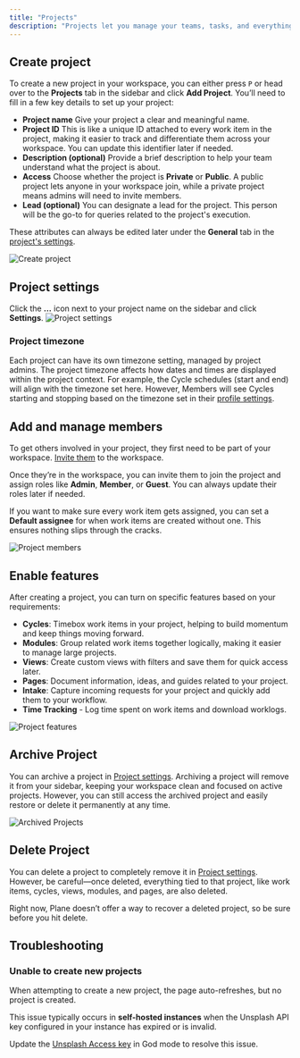 ```yaml
---
title: "Projects"
description: "Projects let you manage your teams, tasks, and everything you need to get things done within your workspace. Once you've set up your , the next step is to create a Project. Each project acts as a container for your work, bringing together the work items, cycles, modules, and all the other tasks you and your team need to manage."
---
```


## Create project[​](#create-project "Direct link to Create project")

To create a new project in your workspace, you can either press `P` or head over to the **Projects** tab in the sidebar and click **Add Project**. You’ll need to fill in a few key details to set up your project:

* **Project name** Give your project a clear and meaningful name.
* **Project ID** This is like a unique ID attached to every work item in the project, making it easier to track and differentiate them across your workspace. You can update this identifier later if needed.
* **Description (optional)** Provide a brief description to help your team understand what the project is about.
* **Access** Choose whether the project is **Private** or **Public**. A public project lets anyone in your workspace join, while a private project means admins will need to invite members.
* **Lead (optional)** You can designate a lead for the project. This person will be the go-to for queries related to the project's execution.

These attributes can always be edited later under the **General** tab in the [project's settings](#project-settings).

![Create project](/images/core-concepts/projects/projects/create-project.webp)

## Project settings[​](#project-settings "Direct link to Project settings")

Click the **…** icon next to your project name on the sidebar and click **Settings**. ![Project settings](/images/core-concepts/projects/projects/project-settings.webp)

### Project timezone[​](#project-timezone "Direct link to Project timezone")

Each project can have its own timezone setting, managed by project admins. The project timezone affects how dates and times are displayed within the project context. For example, the Cycle schedules (start and end) will align with the timezone set here. However, Members will see Cycles starting and stopping based on the timezone set in their [profile settings](/core-concepts/account/settings#timezone-and-language).

## Add and manage members[​](#add-and-manage-members "Direct link to Add and manage members")

To get others involved in your project, they first need to be part of your workspace. [Invite them](/core-concepts/workspaces/members#add-member) to the workspace.

Once they’re in the workspace, you can invite them to join the project and assign roles like **Admin**, **Member**, or **Guest**. You can always update their roles later if needed.

If you want to make sure every work item gets assigned, you can set a **Default assignee** for when work items are created without one. This ensures nothing slips through the cracks.

![Project members](/images/core-concepts/projects/projects/project-members.webp)

## Enable features[​](#enable-features "Direct link to Enable features")

After creating a project, you can turn on specific features based on your requirements:

* **Cycles**: Timebox work items in your project, helping to build momentum and keep things moving forward.
* **Modules**: Group related work items together logically, making it easier to manage large projects.
* **Views**: Create custom views with filters and save them for quick access later.
* **Pages**: Document information, ideas, and guides related to your project.
* **Intake**: Capture incoming requests for your project and quickly add them to your workflow.
* **Time Tracking** - Log time spent on work items and download worklogs.

![Project features](/images/core-concepts/projects/projects/project-features.webp)

## Archive Project[​](#archive-project "Direct link to Archive Project")

You can archive a project in [Project settings](/core-concepts/projects/overview#project-settings). Archiving a project will remove it from your sidebar, keeping your workspace clean and focused on active projects. However, you can still access the archived project and easily restore or delete it permanently at any time.

![Archived Projects](/images/core-concepts/projects/projects/archived-projects.webp)

## Delete Project[​](#delete-project "Direct link to Delete Project")

You can delete a project to completely remove it in [Project settings](/core-concepts/projects/overview#project-settings). However, be careful—once deleted, everything tied to that project, like work items, cycles, views, modules, and pages, are also deleted.

<Warning>
  Right now, Plane doesn’t offer a way to recover a deleted project, so be sure before you hit delete.
</Warning>

## Troubleshooting[​](#troubleshooting "Direct link to Troubleshooting")

### Unable to create new projects[​](#unable-to-create-new-projects "Direct link to Unable to create new projects")

When attempting to create a new project, the page auto-refreshes, but no project is created.

This issue typically occurs in **self-hosted instances** when the Unsplash API key configured in your instance has expired or is invalid.

Update the [Unsplash Access key](https://developers.plane.so/self-hosting/govern/instance-admin#images-in-plane) in God mode to resolve this issue.
